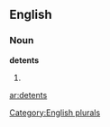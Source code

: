 ==English==

===Noun===
'''detents'''

# {{plural of|[[detent]]}}

[[Category:English plurals]]

[[ar:detents]]